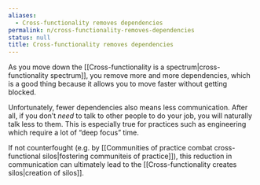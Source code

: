 ```yaml
---
aliases:
  - Cross-functionality removes dependencies
permalink: n/cross-functionality-removes-dependencies
status: null
title: Cross-functionality removes dependencies
---
```

As you move down the [[Cross-functionality is a spectrum|cross-functionality spectrum]], you remove more and more dependencies, which is a good thing because it allows you to move faster without getting blocked.

Unfortunately, fewer dependencies also means less communication. After all, if you don’t _need_ to talk to other people to do your job, you will naturally talk less to them. This is especially true for practices such as engineering which require a lot of “deep focus” time.

If not counterfought (e.g. by [[Communities of practice combat cross-functional silos|fostering communiteis of practice]]), this reduction in communication can ultimately lead to the [[Cross-functionality creates silos|creation of silos]].
